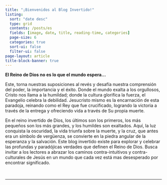 ```yaml
---
title: "¡Bienvenidos al Blog Invertido!"
listing:
  sort: "date desc"
  type: grid
  contents: /posts/es
  fields: [image, date, title, reading-time, categories]
  page-size: 6
  categories: true
  sort-ui: false
  filter-ui: false
page-layout: article
title-block-banner: true
---
```


**El Reino de Dios no es lo que el mundo espera...**

Este, torna nuestras suposiciones al revés y desafía nuestra comprensión del poder, la importancia y el éxito. Donde el mundo exalta a los orgullosos, Cristo nos llama a la humildad; donde la cultura glorifica la fuerza, el Evangelio celebra la debilidad. Jesucristo mismo es la encarnación de esta paradoja, reinando como el Rey que fue crucificado, logrando la victoria a través de la entrega y ofreciendo vida a través de Su propia muerte.

En el reino invertido de Dios, los últimos son los primeros, los más pequeños son los más grandes, y los humildes son exaltados. Aquí, la luz conquista la oscuridad, la vida triunfa sobre la muerte, y la cruz, que antes era un símbolo de vergüenza, se convierte en la piedra angular de la esperanza y la salvación. Este blog invertido existe para explorar y celebrar las profundas y paradójicas verdades que definen el Reino de Dios. Busca invitar a los lectores a abrazar los caminos contra-intuitivos y contra-culturales de Jesús en un mundo que cada vez está mas desesperado por encontrar significado.

<br/>

------------------------------------------------------------------------

<br/>

<link rel="icon" type="image/png" href="/_img/tud_logo2"/>

